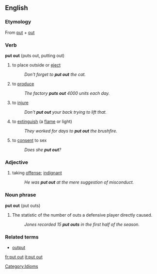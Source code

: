 ==English==

===Etymology===
From [[put]] + [[out]]

===Verb===
[[Category:Idioms]]
'''put out''' (puts out, putting out)

# to place outside or [[eject]]
#: ''Don't forget to '''put out''' the cat.''
# to [[produce]]
#:''The factory '''puts out''' 4000 units each day.''
# to [[injure]]
#: ''Don't '''put out''' your back trying to lift that.''
# to [[extinguish]] (a [[flame]] or light)
#: ''They worked for days to '''put out''' the brushfire.''
# {{slang}} to [[consent]] to sex
#: ''Does she '''put out'''?''

===Adjective===
# taking [[offense]]; [[indignant]]
#: ''He was '''put out''' at the mere suggestion of misconduct.''

===Noun phrase===
'''put out''' (put outs)

# {{baseball}} The statistic of the number of outs a defensive player directly caused.
#: ''Jones recorded 15 '''put outs''' in the first half of the season.''


===Related terms===
*[[output]]
[[fr:put out]]
[[it:put out]]